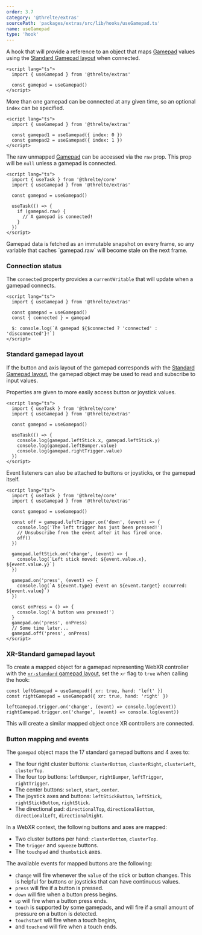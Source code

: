 ```yaml
---
order: 3.7
category: '@threlte/extras'
sourcePath: 'packages/extras/src/lib/hooks/useGamepad.ts'
name: useGamepad
type: 'hook'
---
```


A hook that will provide a reference to an object that maps [Gamepad](https://developer.mozilla.org/en-US/docs/Web/API/Gamepad)
values using the [Standard Gamepad layout](https://w3c.github.io/gamepad/#remapping) when connected.

```svelte
<script lang="ts">
  import { useGamepad } from '@threlte/extras'

  const gamepad = useGamepad()
</script>
```

More than one gamepad can be connected at any given time, so an optional `index` can be specified.

```svelte
<script lang="ts">
  import { useGamepad } from '@threlte/extras'

  const gamepad1 = useGamepad({ index: 0 })
  const gamepad2 = useGamepad({ index: 1 })
</script>
```

The raw unmapped [Gamepad](https://developer.mozilla.org/en-US/docs/Web/API/Gamepad) can be accessed via the `raw` prop.
This prop will be `null` unless a gamepad is connected.

```svelte
<script lang="ts">
  import { useTask } from '@threlte/core'
  import { useGamepad } from '@threlte/extras'

  const gamepad = useGamepad()

  useTask(() => {
    if (gamepad.raw) {
      // A gamepad is connected!
    }
  })
</script>
```

<Tip type="warning">
  Gamepad data is fetched as an immutable snapshot on every frame, so any variable that caches
  `gamepad.raw` will become stale on the next frame.
</Tip>

### Connection status

The `connected` property provides a `currentWritable` that will update when a gamepad connects.

```svelte
<script lang="ts">
  import { useGamepad } from '@threlte/extras'

  const gamepad = useGamepad()
  const { connected } = gamepad

  $: console.log(`A gamepad ${$connected ? 'connected' : 'disconnected'}!`)
</script>
```

### Standard gamepad layout

If the button and axis layout of the gamepad corresponds with the
[Standard Gamepad layout](https://w3c.github.io/gamepad/#remapping), the gamepad object may be used
to read and subscribe to input values.

Properties are given to more easily access button or joystick values.

```svelte
<script lang="ts">
  import { useTask } from '@threlte/core'
  import { useGamepad } from '@threlte/extras'

  const gamepad = useGamepad()

  useTask(() => {
    console.log(gamepad.leftStick.x, gamepad.leftStick.y)
    console.log(gamepad.leftBumper.value)
    console.log(gamepad.rightTrigger.value)
  })
</script>
```

Event listeners can also be attached to buttons or joysticks, or the gamepad itself.

```svelte
<script lang="ts">
  import { useTask } from '@threlte/core'
  import { useGamepad } from '@threlte/extras'

  const gamepad = useGamepad()

  const off = gamepad.leftTrigger.on('down', (event) => {
    console.log('The left trigger has just been pressed!')
    // Unsubscribe from the event after it has fired once.
    off()
  })

  gamepad.leftStick.on('change', (event) => {
    console.log(`Left stick moved: ${event.value.x}, ${event.value.y}`)
  })

  gamepad.on('press', (event) => {
    console.log(`A ${event.type} event on ${event.target} occurred: ${event.value}`)
  })

  const onPress = () => {
    console.log('A button was pressed!')
  }
  gamepad.on('press', onPress)
  // Some time later...
  gamepad.off('press', onPress)
</script>
```

### XR-Standard gamepad layout

To create a mapped object for a gamepad representing WebXR controller with the [`xr-standard` gamepad layout](https://immersive-web.github.io/webxr-gamepads-module/#xr-standard-heading),
set the `xr` flag to `true` when calling the hook:

```svelte
const leftGamepad = useGamepad({ xr: true, hand: 'left' })
const rightGamepad = useGamepad({ xr: true, hand: 'right' })

leftGamepad.trigger.on('change', (event) => console.log(event))
rightGamepad.trigger.on('change', (event) => console.log(event))
```

This will create a similar mapped object once XR controllers are connected.

### Button mapping and events

The `gamepad` object maps the 17 standard gamepad buttons and 4 axes to:

- The four right cluster buttons: `clusterBottom`, `clusterRight`, `clusterLeft`, `clusterTop`.
- The four top buttons: `leftBumper`, `rightBumper`, `leftTrigger`, `rightTrigger`.
- The center buttons: `select`, `start`, `center`.
- The joystick axes and buttons: `leftStickButton`, `leftStick`, `rightStickButton`, `rightStick`.
- The directional pad: `directionalTop`, `directionalBottom`, `directionalLeft`, `directionalRight`.

In a WebXR context, the following buttons and axes are mapped:

- Two cluster buttons per hand: `clusterBottom`, `clusterTop`.
- The `trigger` and `squeeze` buttons.
- The `touchpad` and `thumbstick` axes.

The available events for mapped buttons are the following:

- `change` will fire whenever the `value` of the stick or button changes. This is helpful for buttons or joysticks that can have continuous values.
- `press` will fire if a button is pressed.
- `down` will fire when a button press begins.
- `up` will fire when a button press ends.
- `touch` is supported by some gamepads, and will fire if a small amount of pressure on a button is detected.
- `touchstart` will fire when a touch begins,
- and `touchend` will fire when a touch ends.
